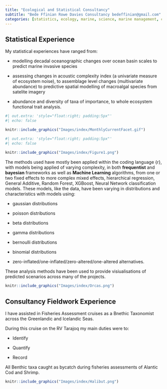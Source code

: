 ```yaml
---
title: "Ecological and Statistical Consultancy"
subtitle: "Bede Ffinian Rowe Davies Consultancy bedeffinian@gmail.com"
categories: [statistics, ecology, marine, science, marine management, consultancy, fieldwork]
---
```


## Statistical Experience

My statistical experiences have ranged from:

::: {.grid}

::: {.g-col-4}
- modelling decadal oceanographic changes over ocean basin scales to predict marine invasive species

- assessing changes in acoustic complexity index (a univariate measure of ecosystem noise), to assemblage level changes (multivariate abundance) to predictive spatial modelling of macroalgal species from satelite imagery

- abundance and diversity of taxa of importance, to whole ecosystem functional trait analysis.
:::

::: {.g-col-8}
```r
#| out.extra: 'style="float:right; padding:5px"'
#| echo: false

knitr::include_graphics("Images/index/MonthlyCurrentFacet.gif")

```
:::

::: 

::: {.grid}

::: {.g-col-7}
```r
#| out.extra: 'style="float:right; padding:5px"'
#| echo: false
 
knitr::include_graphics("Images/index/Figure1.png")

```
:::

::: {.g-col-5}
The methods used have mostly been applied within the coding language {r}, with models being applied of varying complexity, in both **frequentist** and **bayesian** frameworks as well as **Machine Learning** algorithms, from one or two fixed effects to more complex mixed effects, hierarchical regression, General Additive, Random Forest, XGBoost, Neural Network classification models.
These models, like the data, have been varying in distributions and characteristics with models using:

- gaussian distributions

- poisson distributions

- beta distributions

- gamma distributions

- bernoulli distributions

- binomial distributions

- zero-inflated/one-inflated/zero-altered/one-altered alternatives.  

:::

:::

These analysis methods have been used to provide visiualisations of predicted scenarios across many of the projects.


```r
knitr::include_graphics("Images/index/Orcas.png")

```

## Consultancy Fieldwork Experience


::: {.grid}

::: {.g-col-4}
I have assisted in Fisheries Assessment cruises as a Bnethic Taxonomist across the Greenlandic and Icelandic Seas. 

During this cruise on the RV Tarajoq my main duties were to:

- Identify

- Quantify

- Record

All Benthic taxa caught as bycatch during fisheries assessments of Alantic Cod and Shrimp. 
:::

::: {.g-col-8}
```r
knitr::include_graphics("Images/index/Halibut.png")
```
:::

:::
